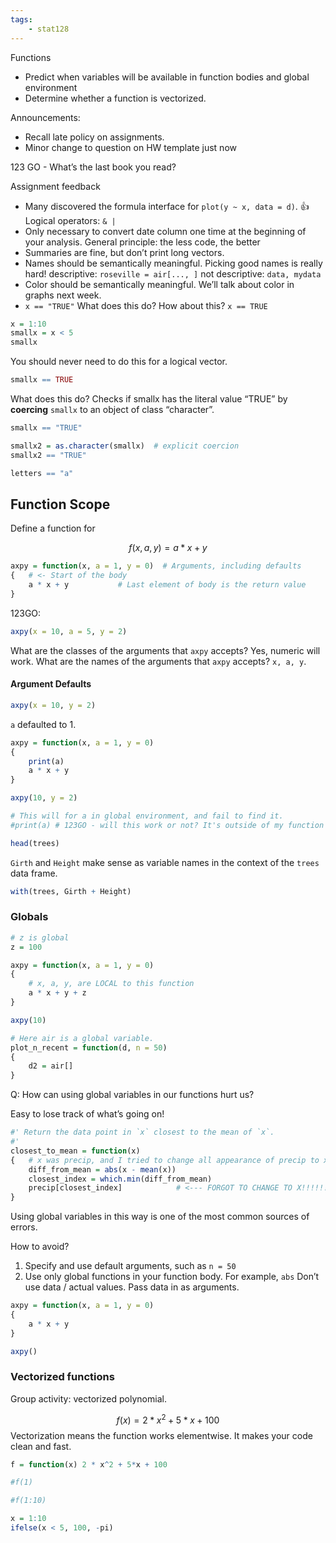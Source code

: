 ```yaml
---
tags:
    - stat128
---
```


Functions

- Predict when variables will be available in function bodies and global environment
- Determine whether a function is vectorized.

Announcements:

- Recall late policy on assignments.
- Minor change to question on HW template just now

123 GO - What's the last book you read?

Assignment feedback

- Many discovered the formula interface for `plot(y ~ x, data = d)`. 👍
    Logical operators: `& |`
- Only necessary to convert date column one time at the beginning of your analysis.
    General principle: the less code, the better
- Summaries are fine, but don't print long vectors.
- Names should be semantically meaningful.
    Picking good names is really hard!
    descriptive: `roseville = air[..., ]`
    not descriptive: `data, mydata`
- Color should be semantically meaningful. We'll talk about color in graphs next week.
- `x == "TRUE"` What does this do? How about this? `x == TRUE`

```r
x = 1:10
smallx = x < 5
smallx
```

You should never need to do this for a logical vector.
```r
smallx == TRUE
```

What does this do?
Checks if smallx has the literal value "TRUE" by __coercing__ `smallx` to an object of class "character".
```r
smallx == "TRUE"
```

```r
smallx2 = as.character(smallx)  # explicit coercion
smallx2 == "TRUE"
```


```r
letters == "a"
```

## Function Scope

Define a function for 

$$
    f(x, a, y) = a * x + y
$$

```r
axpy = function(x, a = 1, y = 0)  # Arguments, including defaults
{   # <- Start of the body
    a * x + y           # Last element of body is the return value
}
```

123GO:

```r
axpy(x = 10, a = 5, y = 2)
```

What are the classes of the arguments that `axpy` accepts? Yes, numeric will work.
What are the names of the arguments that `axpy` accepts? `x, a, y`.

#### Argument Defaults

```r
axpy(x = 10, y = 2)
```

`a` defaulted to 1.

```r
axpy = function(x, a = 1, y = 0)
{
    print(a)
    a * x + y
}

axpy(10, y = 2)

# This will for a in global environment, and fail to find it.
#print(a) # 123GO - will this work or not? It's outside of my function
```


```r
head(trees)
```

`Girth` and `Height` make sense as variable names in the context of the `trees` data frame.
```r
with(trees, Girth + Height)
```


### Globals

```r

# z is global
z = 100

axpy = function(x, a = 1, y = 0)
{
    # x, a, y, are LOCAL to this function
    a * x + y + z
}

axpy(10)
```

```r
# Here air is a global variable.
plot_n_recent = function(d, n = 50)
{
    d2 = air[]    
}
```

Q: How can using global variables in our functions hurt us?

Easy to lose track of what's going on!

```r
#' Return the data point in `x` closest to the mean of `x`.
#'
closest_to_mean = function(x)
{   # x was precip, and I tried to change all appearance of precip to x
    diff_from_mean = abs(x - mean(x))
    closest_index = which.min(diff_from_mean)
    precip[closest_index]            # <--- FORGOT TO CHANGE TO X!!!!!! }
}
``` 

Using global variables in this way is one of the most common sources of errors.

How to avoid?

1. Specify and use default arguments, such as `n = 50`
2. Use only global functions in your function body. For example, `abs`
    Don't use data / actual values. Pass data in as arguments.
    
```r
axpy = function(x, a = 1, y = 0)
{
    a * x + y
}

axpy()
```


### Vectorized functions

Group activity: vectorized polynomial.

$$
f(x) = 2 * x^2 + 5*x + 100
$$
Vectorization means the function works elementwise.
It makes your code clean and fast.

```r
f = function(x) 2 * x^2 + 5*x + 100

#f(1)

#f(1:10)

x = 1:10
ifelse(x < 5, 100, -pi)
```





